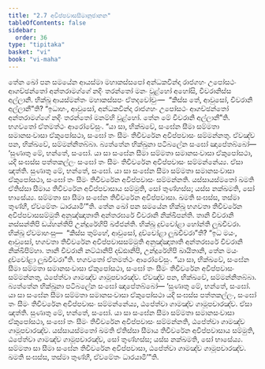 ```yaml
---
title: "2.7 අවිප්පවාසසීමානුජානන"
tableOfContents: false
sidebar:
  order: 36
type: "tipitaka"
basket: "vi"
book: "vi-maha"
---
```



<DynamicBreadcrumb />

<Division number="143" book="vi-maha">

<Paragraph number="607" book="vi-maha">
තේන ඛෝ පන සමයේන ආයස්මා මහාකස්සපෝ අන්ධකවින්දා රාජගහං උපෝසථං ආගච්ඡන්තෝ අන්තරාමග්ගේ නදිං තරන්තෝ මනං වූළ්හෝ අහෝසි, චීවරානිස්ස අල්ලානි. භික්ඛූ ආයස්මන්තං මහාකස්සපං ඒතදවෝචුං—  “කිස්ස තේ, ආවුසෝ, චීවරානි අල්ලානී”ති? “ඉධාහං, ආවුසෝ, අන්ධකවින්දා රාජගහං උපෝසථං ආගච්ඡන්තෝ අන්තරාමග්ගේ නදිං තරන්තෝ මනම්හි වූළ්හෝ. තේන මේ චීවරානි අල්ලානී”ති. භගවතෝ ඒතමත්ථං ආරෝචේසුං. “යා සා, භික්ඛවේ, සංඝේන සීමා සම්මතා සමානසංවාසා ඒකුපෝසථා, සංඝෝ තං සීමං තිචීවරේන අවිප්පවාසං සම්මන්නතු. ඒවඤ්ච පන, භික්ඛවේ, සම්මන්නිතබ්බා. බ්‍යත්තේන භික්ඛුනා පටිබලේන සංඝෝ ඤාපේතබ්බෝ—
</Paragraph>

<Paragraph number="608" book="vi-maha">
‘සුණාතු මේ, භන්තේ, සංඝෝ. යා සා සංඝේන සීමා සම්මතා සමානසංවාසා ඒකුපෝසථා, යදි සංඝස්ස පත්තකල්ලං සංඝෝ තං සීමං තිචීවරේන අවිප්පවාසං සම්මන්නේය්‍ය. ඒසා ඤත්ති.
</Paragraph>

<Paragraph number="609" book="vi-maha">
සුණාතු මේ, භන්තේ, සංඝෝ. යා සා සංඝේන සීමා සම්මතා සමානසංවාසා ඒකුපෝසථා, සංඝෝ තං සීමං තිචීවරේන අවිප්පවාසං සම්මන්නති. යස්සායස්මතෝ ඛමති ඒතිස්සා සීමාය තිචීවරේන අවිප්පවාසාය සම්මුති, සෝ තුණ්හස්ස; යස්ස නක්ඛමති, සෝ භාසේය්‍ය. සම්මතා සා සීමා සංඝේන තිචීවරේන අවිප්පවාසා. ඛමති සංඝස්ස, තස්මා තුණ්හී, ඒවමේතං ධාරයාමී’”ති.
</Paragraph>

<Paragraph number="610" book="vi-maha">
තේන ඛෝ පන සමයේන භික්ඛූ භගවතා තිචීවරේන අවිප්පවාසසම්මුති අනුඤ්ඤාතාති අන්තරඝරේ චීවරානි නික්ඛිපන්ති. තානි චීවරානි නස්සන්තිපි ඩය්හන්තිපි උන්දූරේහිපි ඛජ්ජන්ති. භික්ඛූ දුච්චෝළා හෝන්ති ලූඛචීවරා. භික්ඛූ ඒවමාහංසු—  “කිස්ස තුම්හේ, ආවුසෝ, දුච්චෝළා ලූඛචීවරා”ති? “ඉධ මයං, ආවුසෝ, භගවතා තිචීවරේන අවිප්පවාසසම්මුති අනුඤ්ඤාතාති අන්තරඝරේ චීවරානි නික්ඛිපිම්හා. තානි චීවරානි නට්ඨානිපි දඩ්ඪානිපි, උන්දූරේහිපි ඛායිතානි, තේන මයං දුච්චෝළා ලූඛචීවරා”ති. භගවතෝ ඒතමත්ථං ආරෝචේසුං. “යා සා, භික්ඛවේ, සංඝේන සීමා සම්මතා සමානසංවාසා ඒකුපෝසථා, සංඝෝ තං සීමං තිචීවරේන අවිප්පවාසං සම්මන්නතු, ඨපේත්වා ගාමඤ්ච ගාමූපචාරඤ්ච. ඒවඤ්ච පන, භික්ඛවේ, සම්මන්නිතබ්බා. බ්‍යත්තේන භික්ඛුනා පටිබලේන සංඝෝ ඤාපේතබ්බෝ—
</Paragraph>

</Division>
<Division number="144" book="vi-maha">

<Paragraph number="611" book="vi-maha">
‘සුණාතු මේ, භන්තේ, සංඝෝ. යා සා සංඝේන සීමා සම්මතා සමානසංවාසා ඒකුපෝසථා යදි සංඝස්ස පත්තකල්ලං, සංඝෝ තං සීමං තිචීවරේන අවිප්පවාසං සම්මන්නේය්‍ය, ඨපේත්වා ගාමඤ්ච ගාමූපචාරඤ්ච. ඒසා ඤත්ති.
</Paragraph>

<Paragraph number="612" book="vi-maha">
සුණාතු මේ, භන්තේ, සංඝෝ. යා සා සංඝේන සීමා සම්මතා සමානසංවාසා ඒකුපෝසථා, සංඝෝ තං සීමං තිචීවරේන අවිප්පවාසං සම්මන්නති, ඨපේත්වා ගාමඤ්ච ගාමූපචාරඤ්ච. යස්සායස්මතෝ ඛමති ඒතිස්සා සීමාය තිචීවරේන අවිප්පවාසාය සම්මුති, ඨපේත්වා ගාමඤ්ච ගාමූපචාරඤ්ච, සෝ තුණ්හස්ස; යස්ස නක්ඛමති, සෝ භාසේය්‍ය. සම්මතා සා සීමා සංඝේන තිචීවරේන අවිප්පවාසා, ඨපේත්වා ගාමඤ්ච ගාමූපචාරඤ්ච. ඛමති සංඝස්ස, තස්මා තුණ්හී, ඒවමේතං ධාරයාමී’”ති.
</Paragraph>
</Division>